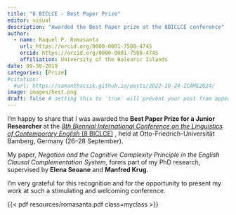 ```yaml
---
title: "8 BICLCE - Best Paper Prize"
editor: visual
description: "Awarded the Best Paper prize at the 8BICLCE conference"
author:
  - name: Raquel P. Romasanta
    url: https://orcid.org/0000-0001-7508-4745
    orcid: https://orcid.org/0000-0001-7508-4745
    affiliation: University of the Balearic Islands
date: 09-30-2019
categories: [Prize] 
#citation: 
  #url: https://samanthacsik.github.io/posts/2022-10-24-ICAME2024/ 
image: images/best.png
draft: false # setting this to `true` will prevent your post from appearing on your listing page until you're ready!
---
```


I’m happy to share that I was awarded the **Best Paper Prize for a Junior Researcher** at the [*8th Biennial International Conference on the Linguistics of Contemporary English* (8 BICLCE)](https://www.uni-bamberg.de/en/eng-ling/biclce-2019/){target="_blank"} , held at Otto-Friedrich-Universität Bamberg, Germany (26–28 September).

My paper, *Negation and the Cognitive Complexity Principle in the English Clausal Complementation System*, forms part of my PhD research, supervised by **Elena Seoane** and **Manfred Krug**.

I'm very grateful for this recognition and for the opportunity to present my work at such a stimulating and welcoming conference.

```{=html}
<style>
.myclass {
  max-width: 100%;
  width: 800px;
  height: 1000px;
  border: 10px solid rgba(200,0,0,.2);
  margin: 0;
}
</style>
```

{{< pdf resources/romasanta.pdf class=myclass >}}
